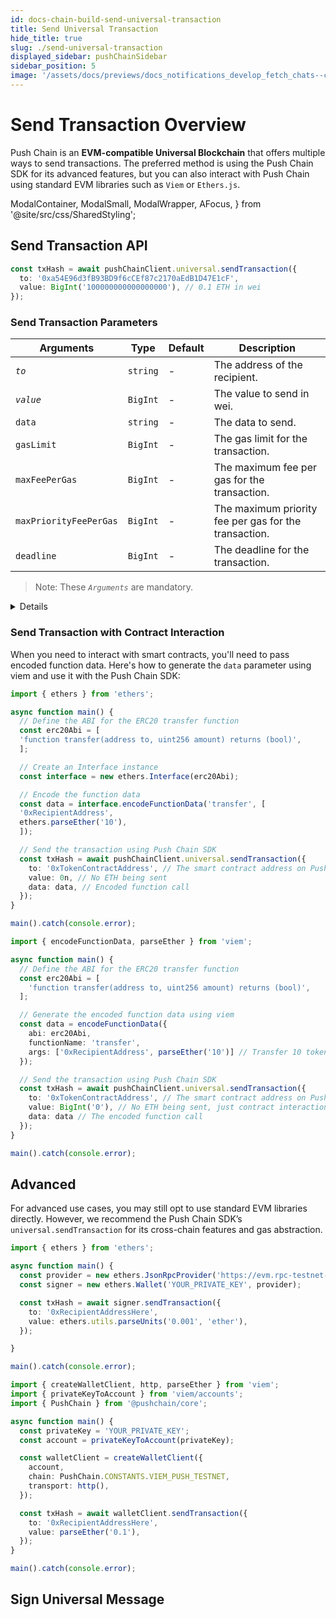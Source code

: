 ```yaml
---
id: docs-chain-build-send-universal-transaction
title: Send Universal Transaction
hide_title: true
slug: ./send-universal-transaction
displayed_sidebar: pushChainSidebar
sidebar_position: 5
image: '/assets/docs/previews/docs_notifications_develop_fetch_chats--create_channel.png'
---
```


# Send Transaction Overview

Push Chain is an **EVM-compatible Universal Blockchain** that offers multiple ways to send transactions. The preferred method is using the Push Chain SDK for its advanced features, but you can also interact with Push Chain using standard EVM libraries such as `Viem` or `Ethers.js`.

<head>
  <title>{`Send Transaction | Push Chain | Push Documentation`}</title>
</head>

  ModalContainer,
  ModalSmall,
  ModalWrapper,
  AFocus,
} from '@site/src/css/SharedStyling';

## Send Transaction API

```typescript
const txHash = await pushChainClient.universal.sendTransaction({
  to: '0xa54E96d3fB93BD9f6cCEf87c2170aEdB1D47E1cF',
  value: BigInt('100000000000000000'), // 0.1 ETH in wei
});
```

### Send Transaction Parameters

| **Arguments** | **Type** | **Default** | **Description**                                       |
| ---------------------- | -------- | ----------- | ----------------------------------------------------- |
| _`to`_                 | `string` | -           | The address of the recipient.                         |
| _`value`_              | `BigInt` | -           | The value to send in wei.                             |
| `data`                 | `string` | -           | The data to send.                                     |
| `gasLimit`             | `BigInt` | -           | The gas limit for the transaction.                    |
| `maxFeePerGas`         | `BigInt` | -           | The maximum fee per gas for the transaction.          |
| `maxPriorityFeePerGas` | `BigInt` | -           | The maximum priority fee per gas for the transaction. |
| `deadline`             | `BigInt` | -           | The deadline for the transaction.                     |

> Note: These _`Arguments`_ are mandatory.

<Details summary="Returns `TransactionReceipt` <object>" className="alert alert--fn-args">

```typescript
// Transaction hash
'0xd4491116f55568faabe3ae813dacb77eeea49080f34221ae433b27d3732a460a'
```

---

</Details>

### Send Transaction with Contract Interaction

When you need to interact with smart contracts, you'll need to pass encoded function data. Here's how to generate the `data` parameter using viem and use it with the Push Chain SDK:

<Tabs groupId="send-transaction">
  <TabItem value='ethers_v6' label='Ethers (v6)' default>

```typescript
import { ethers } from 'ethers';

async function main() {
  // Define the ABI for the ERC20 transfer function
  const erc20Abi = [
  'function transfer(address to, uint256 amount) returns (bool)',
  ];

  // Create an Interface instance
  const interface = new ethers.Interface(erc20Abi);

  // Encode the function data
  const data = interface.encodeFunctionData('transfer', [
  '0xRecipientAddress',
  ethers.parseEther('10'),
  ]);

  // Send the transaction using Push Chain SDK
  const txHash = await pushChainClient.universal.sendTransaction({
    to: '0xTokenContractAddress', // The smart contract address on Push Chain
    value: 0n, // No ETH being sent
    data: data, // Encoded function call
  });
}

main().catch(console.error);
```

  </TabItem>

  <TabItem value='viem' label='Viem'>

```typescript
import { encodeFunctionData, parseEther } from 'viem';

async function main() {
  // Define the ABI for the ERC20 transfer function
  const erc20Abi = [
    'function transfer(address to, uint256 amount) returns (bool)',
  ];

  // Generate the encoded function data using viem
  const data = encodeFunctionData({
    abi: erc20Abi,
    functionName: 'transfer',
    args: ['0xRecipientAddress', parseEther('10')] // Transfer 10 tokens
  });

  // Send the transaction using Push Chain SDK
  const txHash = await pushChainClient.universal.sendTransaction({
    to: '0xTokenContractAddress', // The smart contract address on Push Chain
    value: BigInt('0'), // No ETH being sent, just contract interaction
    data: data // The encoded function call
  });
}

main().catch(console.error);
```

  </TabItem>
</Tabs>

## Advanced

For advanced use cases, you may still opt to use standard EVM libraries directly. However, we recommend the Push Chain SDK’s `universal.sendTransaction` for its cross-chain features and gas abstraction.

<Tabs groupId="send-transaction">
  <TabItem value='ethers_v6' label='Ethers (v6)' default>

```typescript
import { ethers } from 'ethers';

async function main() {
  const provider = new ethers.JsonRpcProvider('https://evm.rpc-testnet-donut-node1.push.org/');
  const signer = new ethers.Wallet('YOUR_PRIVATE_KEY', provider);

  const txHash = await signer.sendTransaction({
    to: '0xRecipientAddressHere',
    value: ethers.utils.parseUnits('0.001', 'ether'),
  });

}

main().catch(console.error);
```

</TabItem>

  <TabItem value='viem' label='Viem'>

```typescript
import { createWalletClient, http, parseEther } from 'viem';
import { privateKeyToAccount } from 'viem/accounts';
import { PushChain } from '@pushchain/core';

async function main() {
  const privateKey = 'YOUR_PRIVATE_KEY';
  const account = privateKeyToAccount(privateKey);

  const walletClient = createWalletClient({
    account,
    chain: PushChain.CONSTANTS.VIEM_PUSH_TESTNET,
    transport: http(),
  });

  const txHash = await walletClient.sendTransaction({
    to: '0xRecipientAddressHere',
    value: parseEther('0.1'),
  });
}

main().catch(console.error);
```

</TabItem>
</Tabs>

## Sign Universal Message